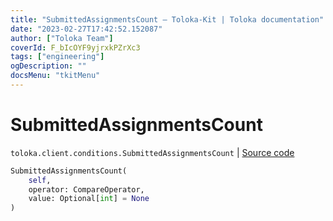 ```yaml
---
title: "SubmittedAssignmentsCount — Toloka-Kit | Toloka documentation"
date: "2023-02-27T17:42:52.152087"
author: ["Toloka Team"]
coverId: F_bIcOYF9yjrxkPZrXc3
tags: ["engineering"]
ogDescription: ""
docsMenu: "tkitMenu"
---
```


# SubmittedAssignmentsCount
`toloka.client.conditions.SubmittedAssignmentsCount` | [Source code](https://github.com/Toloka/toloka-kit/blob/v1.1.4/src/client/conditions.py#L329)

```python
SubmittedAssignmentsCount(
    self,
    operator: CompareOperator,
    value: Optional[int] = None
)
```